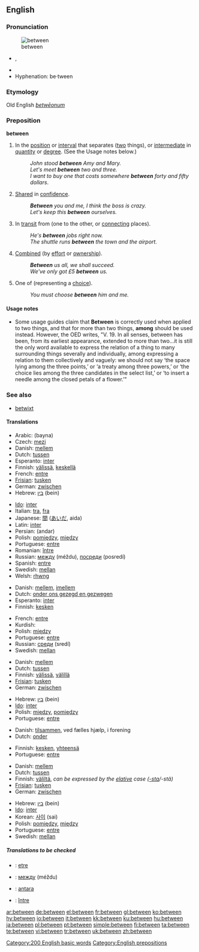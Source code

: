 ==English==

{{rank|another|right|each|173|between|face|tell|because}}

===Pronunciation===
[[Image:Entre.PNG|thumb|between]]
* {{IPA|/bɪˈtwiːn/}}, {{SAMPA|/bI"twi:n/}}
* {{audio|en-us-between.ogg|Audio (US)}}
* Hyphenation: be&middot;tween

===Etymology===
Old English ''[[betwēonum]]''

===Preposition===
'''between'''

# <!--DefA-->In the [[position]] or [[interval]] that separates ([[two]] things), or [[intermediate]] in [[quantity]] or [[degree]].  (See the Usage notes below.)
#: ''John stood '''between''' Amy and Mary.''
#: ''Let's meet '''between''' two and three.''
#: ''I want to buy one that costs somewhere '''between''' forty and fifty dollars''.
# <!--DefB-->[[Share]]d in [[confidence]].
#: '''''Between''' you and me, I think the boss is crazy.''
#: ''Let's keep this '''between''' ourselves.''
# <!--DefC-->In [[transit]] from (one to the other, or [[connecting]] places).
#: ''He's '''between''' jobs right now.''
#: ''The shuttle runs '''between''' the town and the airport.''
# <!--DefD-->[[Combined]] (by [[effort]] or [[ownership]]).
#: '''''Between''' us all, we shall succeed.''
#: ''We've only got £5 '''between''' us.''
# <!--DefE-->One of (representing a [[choice]]).
#: ''You must choose '''between''' him and me.''

====Usage notes====
* Some usage guides claim that '''Between''' is correctly used when applied to two things, and that for more than two things, '''among''' should be used instead.  However, the OED writes, "V. 19. In all senses, between has been, from its earliest appearance, extended to more than two...it is still the only word available to express the relation of a thing to many surrounding things severally and individually, among expressing a relation to them collectively and vaguely: we should not say ‘the space lying among the three points,’ or ‘a treaty among three powers,’ or ‘the choice lies among the three candidates in the select list,’ or ‘to insert a needle among the closed petals of a flower.’"

===See also===
* [[betwixt]]

====Translations====
{{rfc-level|Translations at L4+ not in L3 POS section}}
<!--DefA-->{{trans-top|in the position or interval that separates two things}}
* Arabic: {{ARchar|[[بين]]}} (bayna)
* Czech: [[mezi]]
* Danish: [[mellem]]
* Dutch: [[tussen]]
* Esperanto: [[inter]]
* Finnish: [[välissä]], [[keskellä]]
* French: [[entre]]
* [[Frisian]]: [[tusken]]
* German: [[zwischen]]
* Hebrew: [[בין]] (bein)
{{trans-mid}}
* [[Ido]]: [[inter]]
* Italian: [[tra]], [[fra]]
* Japanese: [[間]] ([[あいだ]], aida)
* Latin: [[inter]]
* Persian: {{FAchar|[[اندر]]}} (andar)
* Polish: [[pomiędzy]], [[między]]
* Portuguese: [[entre]]
* Romanian: [[între]]
* Russian: [[между]] (méždu), [[посреди]] (posredí)
* Spanish: [[entre]]
* Swedish: [[mellan]]
* Welsh: [[rhwng]]
{{trans-bottom}}

<!--DefB-->{{trans-top|shared in confidence by}}
* Danish: [[mellem]], [[imellem]]
* Dutch: [[onder ons gezegd en gezwegen]]
* Esperanto: [[inter]]
* Finnish: [[kesken]]
{{trans-mid}}
* French: [[entre]]
* Kurdish: {{KUchar|[[له‌ نێوان]]}}
* Polish: [[między]]
* Portuguese: [[entre]]
* Russian: [[среди]] (sredí)
* Swedish: [[mellan]]
{{trans-bottom}}

<!--DefC-->{{trans-top|in transit from one to the other}}
* Danish: [[mellem]]
* Dutch: [[tussen]]
* Finnish: [[välissä]], [[välillä]]
* [[Frisian]]: [[tusken]]
* German: [[zwischen]]
{{trans-mid}}
* Hebrew: [[בין]] (bein)
* [[Ido]]: [[inter]]
* Polish: [[między]], [[pomiędzy]]
* Portuguese: [[entre]]
{{trans-bottom}}

<!--DefD-->{{trans-top|combined by effort or ownership}}
* Danish: [[tilsammen]], ved fælles hjælp, i forening
* Dutch: [[onder]]
{{trans-mid}}
* Finnish: [[kesken]], [[yhteensä]]
* Portuguese: [[entre]]
{{trans-bottom}}

<!--DefE-->{{trans-top|one of, representing a choice}}
* Danish: [[mellem]]
* Dutch: [[tussen]]
* Finnish: [[väliltä]], ''can be expressed by the [[elative]] case ([[-sta]]/-stä)''
* [[Frisian]]: [[tusken]]
* German: [[zwischen]]
{{trans-mid}}
* Hebrew: [[בין]] (bein)
* [[Ido]]: [[inter]]
* Korean: [[사이]] (sai)
* Polish: [[pomiędzy]], [[między]]
* Portuguese: [[entre]]
* Swedish: [[mellan]]
{{trans-bottom}}

=====Translations to be checked=====
<!--Remove this section once all of the translations below have been moved into the tables above.-->
{{checktrans}}

* {{ttbc|Breton}}: [[etre]]
* {{ttbc|Bulgarian}}: [[между]] (méždu)
* {{ttbc|Indonesian}}: [[antara]]
* {{ttbc|Romanian}}: [[între]]

[[Category:200 English basic words]]
[[Category:English prepositions]]

[[ar:between]]
[[de:between]]
[[el:between]]
[[fr:between]]
[[gl:between]]
[[ko:between]]
[[hy:between]]
[[io:between]]
[[it:between]]
[[kk:between]]
[[ku:between]]
[[hu:between]]
[[ja:between]]
[[pl:between]]
[[pt:between]]
[[simple:between]]
[[fi:between]]
[[ta:between]]
[[te:between]]
[[vi:between]]
[[tr:between]]
[[uk:between]]
[[zh:between]]